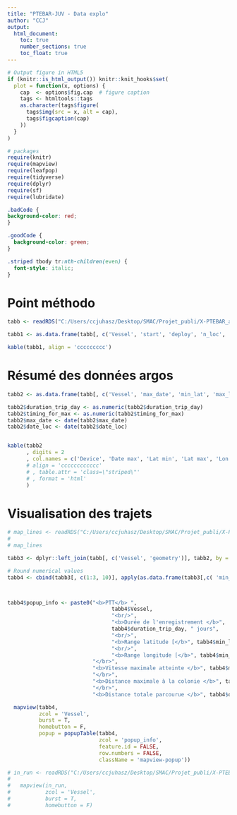 ```yaml
---
title: "PTEBAR-JUV - Data explo"
author: "CCJ"
output:
  html_document:
    toc: true
    number_sections: true
    toc_float: true
---
```


```r
# Output figure in HTML5
if (knitr::is_html_output()) knitr::knit_hooks$set(
  plot = function(x, options) {
    cap  <- options$fig.cap  # figure caption
    tags <- htmltools::tags
    as.character(tags$figure(
      tags$img(src = x, alt = cap),
      tags$figcaption(cap)
    ))
  }
)

# packages
require(knitr)
require(mapview)
require(leafpop)
require(tidyverse)
require(dplyr)
require(sf)
require(lubridate)
```

```css
.badCode {
background-color: red;
}

.goodCode {
  background-color: green;
}

.striped tbody tr:nth-children(even) {
  font-style: italic;
}
```

# Point méthodo  
 
```r
tabb <- readRDS("C:/Users/ccjuhasz/Desktop/SMAC/Projet_publi/X-PTEBAR_argos_JUV/DATA/PTEBAR_JUV_Infos_bilan.rds")

tabb1 <- as.data.frame(tabb[, c('Vessel', 'start', 'deploy', 'n_loc', 'attach', 'burrow', 'ring', 'weight', 'wing', 'remark')])[, -11]

kable(tabb1, align = 'ccccccccc')
```

# Résumé des données argos
```r
tabb2 <- as.data.frame(tabb[, c('Vessel', 'max_date', 'min_lat', 'max_lat', 'min_lon', 'max_lon', 'max_speed', 'max_dist_km', 'date_loc', 'timing_for_max', 'dist_travel_km', 'duration_trip_day')])[, -13]

tabb2$duration_trip_day <- as.numeric(tabb2$duration_trip_day)
tabb2$timing_for_max <- as.numeric(tabb2$timing_for_max)
tabb2$max_date <- date(tabb2$max_date)
tabb2$date_loc <- date(tabb2$date_loc)


kable(tabb2
      , digits = 2
      , col.names = c('Device', 'Date max', 'Lat min', 'Lat max', 'Lon min', 'Lon max', 'Speed max', 'Dist max', 'Date dist max', 'Nb jr pour max loc', 'Dist tot', 'Duree trajet')
      # align = 'cccccccccccc'
      # , table.attr = 'class=\"striped\"'
      # , format = 'html'
      )
```
# Visualisation des trajets

```r

# map_lines <- readRDS("C:/Users/ccjuhasz/Desktop/SMAC/Projet_publi/X-PTEBAR_argos_JUV/DATA/PTEBAR_JUV_raw_map_lines.rds")
# 
# map_lines

tabb3 <- dplyr::left_join(tabb[, c('Vessel', 'geometry')], tabb2, by = 'Vessel')

# Round numerical values
tabb4 <- cbind(tabb3[, c(1:3, 10)], apply(as.data.frame(tabb3[,c( 'min_lat', 'max_lat', 'min_lon', 'max_lon', 'max_speed', 'max_dist_km', 'timing_for_max', 'dist_travel_km', 'duration_trip_day')])[, -10], 2, round, digit = 2))



tabb4$popup_info <- paste0("<b>PTT</b> ",
                                 tabb4$Vessel,
                                 "<br/>",
                                 "<b>Durée de l'enregistrement </b>",
                                 tabb4$duration_trip_day, " jours",
                                 "<br/>",
                                 "<b>Range latitude [</b>", tabb4$min_lat, "; ", tabb4$max_lat, "<b>]</b>",
                                 "<br/>",
                                 "<b>Range longitude [</b>", tabb4$min_lon, "; ", tabb4$max_lon, "<b>]</b>",
                           "</br>",
                           "<b>Vitesse maximale atteinte </b>", tabb4$max_speed, " unité ?",
                           "</br>",
                           "<b>Distance maximale à la colonie </b>", tabb4$max_dist_km, " atteint km en ", tabb4$timing_for_max, " jours",
                           "</br>",
                           "<b>Distance totale parcourue </b>", tabb4$dist_travel_km, " km")

  mapview(tabb4,
          zcol = 'Vessel',
          burst = T,
          homebutton = F,
          popup = popupTable(tabb4,
                             zcol = 'popup_info',
                             feature.id = FALSE,
                             row.numbers = FALSE,
                             className = 'mapview-popup'))

# in_run <- readRDS("C:/Users/ccjuhasz/Desktop/SMAC/Projet_publi/X-PTEBAR_argos_JUV/DATA/PTEBAR_JUV_in_Run_points_data.rds")
#   
#   mapview(in_run,
#           zcol = 'Vessel',
#           burst = T,
#           homebutton = F)

```